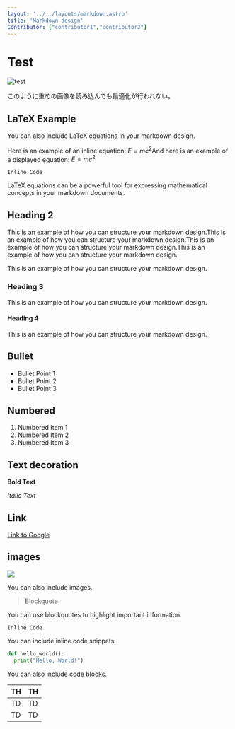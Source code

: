 ```yaml
---
layout: '../../layouts/markdown.astro'
title: 'Markdown design'
Contributor: ["contributor1","contributor2"]
---
```


# Test
<Image src={test} alt="test" format="avif" width={1080} />

このように重めの画像を読み込んでも最適化が行われない。


## LaTeX Example

You can also include LaTeX equations in your markdown design.

Here is an example of an inline equation: $E=mc^2$And here is an example of a displayed equation:
$E=mc^2$

`Inline Code`

LaTeX equations can be a powerful tool for expressing mathematical concepts in your markdown documents.

## Heading 2
This is an example of how you can structure your markdown design.This is an example of how you can structure your markdown design.This is an example of how you can structure your markdown design.This is an example of how you can structure your markdown design.

This is an example of how you can structure your markdown design.


### Heading 3
This is an example of how you can structure your markdown design.

#### Heading 4
This is an example of how you can structure your markdown design.

## Bullet

- Bullet Point 1
- Bullet Point 2
- Bullet Point 3

## Numbered

1. Numbered Item 1
2. Numbered Item 2
3. Numbered Item 3

## Text decoration


**Bold Text**



*Italic Text*

## Link


[Link to Google](https://www.google.com)
## images

![](https://storage.googleapis.com/zenn-user-upload/eb3bcb239c9a-20231231.png)

You can also include images.

> Blockquote

You can use blockquotes to highlight important information.

`Inline Code`

You can include inline code snippets.

```python
def hello_world():
  print("Hello, World!")
```

You can also include code blocks.

| TH | TH |
| ---- | ---- |
| TD | TD |
| TD | TD |

